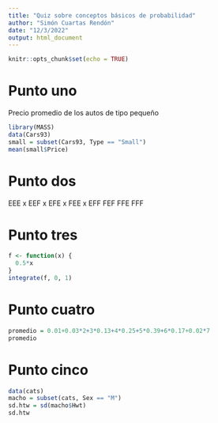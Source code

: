 ```yaml
---
title: "Quiz sobre conceptos básicos de probabilidad"
author: "Simón Cuartas Rendón"
date: "12/3/2022"
output: html_document
---
```


```r
knitr::opts_chunk$set(echo = TRUE)
```

# Punto uno

Precio promedio de los autos de tipo pequeño

```r
library(MASS)
data(Cars93)
small = subset(Cars93, Type == "Small")
mean(small$Price)
```

# Punto dos

EEE x
EEF x
EFE x
FEE x
EFF
FEF
FFE
FFF

# Punto tres

```r
f <- function(x) {
  0.5*x
}
integrate(f, 0, 1)
```

# Punto cuatro

```r
promedio = 0.01+0.03*2+3*0.13+4*0.25+5*0.39+6*0.17+0.02*7
promedio
```

# Punto cinco

```r
data(cats)
macho = subset(cats, Sex == "M")
sd.htw = sd(macho$Hwt)
sd.htw
```

